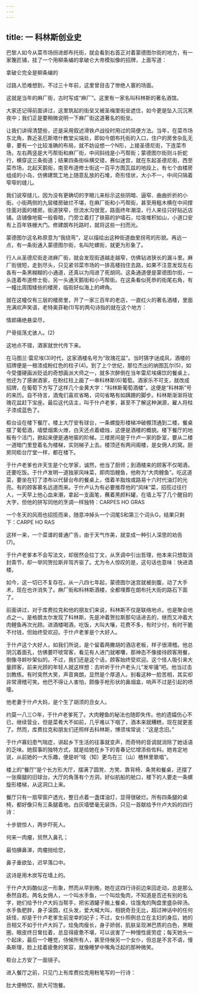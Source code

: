 ```yaml
---
---
---
```

title: 一 科林斯创业史
---





巴黎人如今从菜市场拐进郎布托街，就会看到右首正对着蒙德图尔街的地方，有一家篾匠铺，挂了一个用柳条编的拿破仑大帝模拟像的招牌，上面写道：

拿破仑完全是柳条编的

过路人恐难想到，不过三十年前，这里曾目击了惨绝人寰的场面。

这就是当年的麻厂街，古时写成“麻厂”。这里有一家名叫科林斯的著名酒馆。

大家还记得前面讲过，这里筑起的街垒又被圣梅里街垒遮住，如今更是坠入沉沉黑夜中；我们正是要稍微说明一下麻厂街这道著名的街垒。

让我们讲得清楚些，还是采用叙述滑铁卢战役时用过的简便方法。当年，在菜市场东北角，靠近圣厄斯塔什教堂尖端处，即如今朗布托街的入口，住户的房舍杂乱无章，要有一个比较准确的布局，就不妨设想一个N形，上接圣德尼街，下连菜市场，左右两竖是大丐帮街和麻厂街，中间斜线是小丐帮街；蒙德图尔街则斗折蛇行，横穿这三条街道；结果四条街纵横交错，赛似迷宫，就在东起圣德尼街，西至菜市场，北起天鹅街，南至布道修士街这一百平方图瓦兹的地段上，有七个由楼房组成的小岛，仿佛建筑工地上随意乱放的石堆，奇形怪状，大小不一，中间只隔着窄窄的缝儿。

我们说窄缝儿，因为没有更确切的字眼儿来标示这些阴暗、逼窄、曲曲折折的小街。小街两侧的九层楼房破烂不堪，在麻厂街和小丐帮街，甚至用粗木横在中间撑住面对面的楼房。街道狭窄，但流水沟很宽，路面终年潮湿，行人来往只好贴近店铺。店铺像地窖一般昏暗，门旁立着打了铁箍的护墙石，垃圾堆积如山，小道口安有上百年铁栅大门。修建朗布托路时，就将这些一扫而光。

蒙德图尔这名称原意为“我绕弯”，足以描绘出这种街道曲里拐弯的形貌。再远一点，有一条街通入蒙德图尔街，名叫陀螺街，就更为形象了。

行人从圣德尼街走进麻厂街，就会发现街道越走越窄，仿佛钻进狭长的漏斗里。麻厂街很短，走到尽头，只见紧邻菜市场的一排高楼挡住去路，如果不注意发现左右各有一条黑糊糊的小通道，还真以为闯进了死胡同。这条通道便是蒙德图尔街，一头连着布道修士街，另一头通天鹅街和小丐帮街。在这条看似死恭的街尾右角，有一幢比周围矮些的楼房，临街好似海上的岬角。

就在这幢仅有三层的楼房里，开了一家三百年的老店，一直红火的著名酒楼，里面充满欢声笑语，老特奥菲勒(1)写的两句诗指的就在这个地方：

情郎痛绝悬梁尽，

尸骨摇荡尤骇人。(2)

这地点不错，酒家就世代传下来。

在马图兰·雷尼埃(3)时代，这家酒楼名号为“玫瑰花盆”。当时猜字谜成风，酒楼的招牌便是一根漆成粉红色的柱子(4)。到了上个世纪，那位杰出的纳图瓦尔(5)，如今受僵硬画派贬诋的奇想画派大师之一，就多次醉倒在当年雷尼埃痛饮的餐桌上，他还为了感谢酒家，在粉红柱上画了一串科林斯(6)葡萄。酒家乐不可支，就改成招牌，在葡萄下方写了这样几个金黄大字：“科林斯葡萄酒楼”。这便是“科林斯”号的来历。自不待言，酒鬼们喜欢省略，词句省略有如蹒跚的脚步。科林斯渐渐将玫瑰花盆赶下宝座。最后这代店主，叫于什卢老爹，甚至不了解这种渊源，雇人将柱子漆成蓝色了。

柜台设在楼下餐厅，楼上大厅安有球台，一条螺旋形楼梯冲破棚顶通到二楼，餐桌摆了葡萄酒，墙壁烟熏火燎，白天还点着蜡烛，这便是酒楼的概貌。楼下餐厅的地板有个活门，掀起来便是通地窖的阶梯。三楼房间是于什卢一家的卧室，要从二楼一道暗门里登着名为楼梯，实则梯子上去。楼顶还有两间阁楼，是女佣人的窝。厨房同柜台厅堂一样，都在楼下。

于什卢老爹也许天生是个化学家，诚然，他当了厨师；到酒楼来的顾客不仅喝酒，还要吃饭。于什卢发明一道独家风味菜，即肉馅鲤鱼，他称为“大肉鲤鱼”。吃这道菜，要坐在钉了漆布以代替台布的餐桌上，借着羊脂烛或路易十六时代油灯的光亮。有的顾客慕名远道而来。于什卢认为有必要推荐他的“风味”菜，招揽过往行人，一天早上他心血来潮，拿起一支画笔，蘸着黑颜料罐，在墙上写了几个醒目的大字，但他的拼写同他的烹调一样独特：CARPES HO GRAS

一个冬天的风雨也招揽而来，随意冲掉头一个词尾S和第三个词头G，结果只剩下：CARPE HO RAS

这样一来，一个菜谱的普通广告，由于天气作美，就变成一种引人深思的劝告(7)。

于什卢老爹本不会写法文，却居然会拉丁文，从烹调中引出哲理，他本来只想取消封斋节，却一举同贺拉斯并驾齐驱了。尤为令人惊叹的是，这句话也意味：快进酒楼。

如今，这一切已不复存在。从一八四七年起，蒙德图尔迷宫就被剖腹，动了大手术，现在也许消失了。麻厂街和科林斯酒楼，全都埋葬在朗布托大街的路石下面了。

前面讲过，对于库费拉克和他的朋友们来说，科林斯不仅是联络地点，也是聚会地点之一。是格朗太尔发现了科林斯，先是冲着贺拉斯那句话进去的，继而又冲着大肉鲤鱼再次光顾。进酒楼喝酒，吃饭，大叫大嚷，花费不多，有时少付，有时干脆不付钱，但始终受欢迎。于什卢老爹是个大好人。

于什卢这个大好人，如我们所说，是个留着两撇胡的酒店老板，样子很滑稽。他总阴沉着面孔，仿佛要吓唬常客，看见有人进门就嘟囔，那神态不像接待顾客用餐，倒像寻衅吵架似的。不过，我们还是这个话，顾客始终受欢迎。这个怪人吸引来大量顾客，前来光顾的年轻人就这样想：去听听于什卢老头儿“发牢骚”吧。他当过击剑教练。有时突然大笑，声音爽朗，显然是个厚道人。别看这种一脸苦相，其实却非常滑稽可笑。他巴不得让人害怕，颇像手枪形状的鼻烟盒，响声不过是引起的喷嚏。

他老妻于什卢大妈，是个生了胡须的丑女人。

约莫一八三○年，于什卢老爹死了。大肉鲤鱼的秘法也随即失传。他的遗孀伤心不已，继续营业，但是菜肴大不如前，几乎难以下咽了，酒本来就糟糕，现在就更差了。然而，库费拉克和朋友们还照样去科林斯，博须埃常说：“这是念旧。”

于什卢寡妇患气喘症，讲起乡下生活的往事就变声，而奇特的音调就消除了她话语的乏味。她叙事的独特方式，就是给她在乡下的青春记忆增添些佐料。她肯定地说，从前她的一大乐趣，便是听“吱（知）更鸟在三（山）楂林里歌唱”。

楼上的“餐厅”是个长方形大厅，摆满了圆凳、方凳、靠背椅、条凳和餐桌，还摆了一张瘸腿的旧球台。大厅的角落有个方洞，好似航船的舱口，楼下的人要走一条螺旋形楼梯，从这洞口上来。

餐厅只有一扇窄窗户透光，整日点着一盏煤油灯，显得很破烂。所有四条腿的桌椅，都好像只有三条腿着地。白灰墙壁毫无装饰，只见一首献给予什卢大妈的四行诗：

十步貌惊人，两步吓死人。

何来一肉瘤，贸然入鼻孔；

最怕擤鼻涕，肉瘤抛给您，

鼻子垂欲坠，迟早落口中。

这诗是用木炭写在墙上的。

于什卢大妈酷似这一形象，然而从早到晚，她在这四行诗前边来回走动，总是那么泰然自若。两名女佣人，一个叫水手鱼，一个叫烩兔肉，不知道是否还有别的名字，她们给予什卢大妈当帮手，把劣酒罐子搬上餐桌，往饿鬼的陶盘里盛杂碎汤。水手鱼肥胖，身子滚圆，红头发，爱大喊大叫，相貌奇丑无比，超过神话中的任何妖怪，却是于什卢老爹生前宠幸的妃子；不过，女仆照例总立在主妇的身后，她的丑相又不如于什卢大妈了。烩兔肉瘦长，身子娇弱，肌肤呈现淋巴质的白色，黑眼圈，眼皮终日耷拉着，总显得疲惫不堪，可以说害了一种慢性疲劳症；每天她头一个起床，最后一个睡觉，侍候所有人，甚至侍候另一个女仆，但总是不言不语，慢条斯理，脸上挂着疲惫的笑容，就像睡梦中嘴角泛起的那种微笑。

柜台上方安了一面镜子。

进入餐厅之前，只见门上有库费拉克用粉笔写的一行诗：

肚大便畅饮，胆大可饱餐。